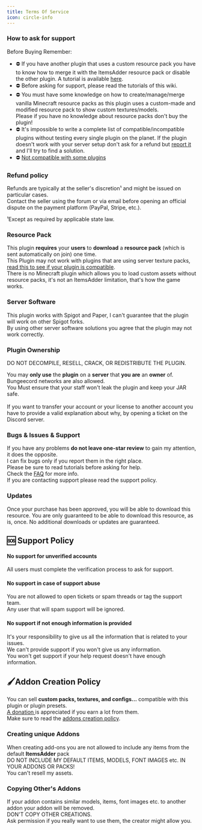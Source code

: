 ```yaml
---
title: Terms Of Service
icon: circle-info
---
```


### How to ask for support

<Card title="Getting Support" icon="link" href="https://forum.devs.beer/d/16-getting-support" horizontal></Card>

<Warning>
Before Buying Remember:

* ⛔ If you have another plugin that uses a custom resource pack you have to know how to merge it with the ItemsAdder resource pack or disable the other plugin. A tutorial is available [here](/plugin-usage/merge-resourcepacks).
* ⛔ Before asking for support, please read the tutorials of this wiki.
* ⛔ You must have some knowledge on how to create/manage/merge vanilla Minecraft resource packs as this plugin uses a custom-made and modified resource pack to show custom textures/models.\
  Please if you have no knowledge about resource packs don't buy the plugin!
* ⛔ It's impossible to write a complete list of compatible/incompatible plugins without testing every single plugin on the planet. If the plugin doesn't work with your server setup don't ask for a refund but [report it](tos.md#bugs-and-issues-and-support) and I'll try to find a solution.
* ⛔ [Not compatible with some plugins](/compatibility-with-other-plugins/not-compatible)
</Warning>


### Refund policy

Refunds are typically at the seller's discretion¹ and might be issued on particular cases.\
Contact the seller using the forum or via email before opening an official dispute on the payment platform (PayPal, Stripe, etc.).

¹Except as required by applicable state law.

### Resource Pack

This plugin **requires** your **users** to **download** a **resource pack** (which is sent automatically on join) one time.\
This Plugin may not work with plugins that are using server texture packs, [read this to see if your plugin is compatible](/compatibility-with-other-plugins/).\
There is no Minecraft plugin which allows you to load custom assets without resource packs, it's not an ItemsAdder limitation, that's how the game works.

### Server Software

This plugin works with Spigot and Paper, I can't guarantee that the plugin will work on other Spigot forks.\
By using other server software solutions you agree that the plugin may not work correctly.

### **Plugin Ownership**

DO NOT DECOMPILE, RESELL, CRACK, OR REDISTRIBUTE THE PLUGIN.

You may **only use** the **plugin** on a **server** that **you are** an **owner** of.\
Bungeecord networks are also allowed.\
You Must ensure that your staff won't leak the plugin and keep your JAR safe.\
\
If you want to transfer your account or your license to another account you have to provide a valid explanation about why, by opening a ticket on the Discord server.

### Bugs & Issues & Support

If you have any problems **do not leave one-star review** to gain my attention, it does the opposite.\
I can fix bugs only if you report them in the right place.\
Please be sure to read tutorials before asking for help.\
Check the [FAQ](/faq) for more info.\
If you are contacting support please read the support policy.

### Updates

Once your purchase has been approved, you will be able to download this resource. You are only guaranteed to be able to download this resource, as is, once. No additional downloads or updates are guaranteed.

## 🆘 Support Policy

#### No support for unverified accounts

All users must complete the verification process to ask for support.

#### No support in case of support abuse

You are not allowed to open tickets or spam threads or tag the support team.\
Any user that will spam support will be ignored.

#### No support if not enough information is provided

It's your responsibility to give us all the information that is related to your issues.\
We can't provide support if you won't give us any information.\
You won't get support if your help request doesn't have enough information.

## 🖌️Addon Creation Policy

You can sell **custom packs, textures, and configs...** compatible with this plugin or plugin presets.\
[A donation ](http://a.devs.beer/lonedevdonate)is appreciated if you earn a lot from them.\
Make sure to read the [addons creation policy](tos.md#addon-creation-policy).

### Creating unique Addons

When creating add-ons you are not allowed to include any items from the default **ItemsAdder** pack\
DO NOT INCLUDE MY DEFAULT ITEMS, MODELS, FONT IMAGES etc. IN YOUR ADDONS OR PACKS!\
You can't resell my assets.

### Copying Other's Addons

If your addon contains similar models, items, font images etc. to another addon your addon will be removed.\
DON'T COPY OTHER CREATIONS.\
Ask permission if you really want to use them, the creator might allow you.
